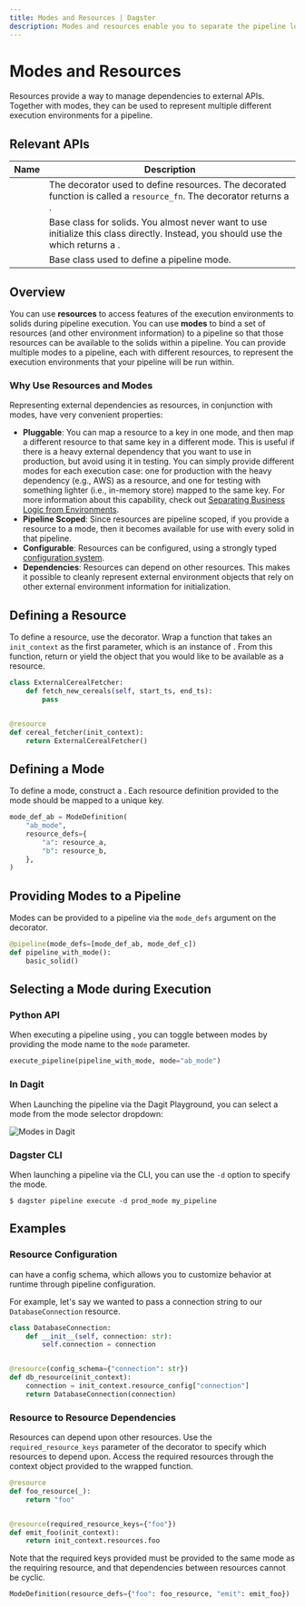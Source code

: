 ```yaml
---
title: Modes and Resources | Dagster
description: Modes and resources enable you to separate the pipeline logic from the environments and therefore make it easier to test and develop data pipelines in various environments.
---
```


# Modes and Resources

Resources provide a way to manage dependencies to external APIs. Together with modes, they can be
used to represent multiple different execution environments for a pipeline.

## Relevant APIs

| Name                                     | Description                                                                                                                                                                                                        |
| ---------------------------------------- | ------------------------------------------------------------------------------------------------------------------------------------------------------------------------------------------------------------------ |
| <PyObject object="resource" decorator /> | The decorator used to define resources. The decorated function is called a `resource_fn`. The decorator returns a <PyObject object="ResourceDefinition" />.                                                        |
| <PyObject object="ResourceDefinition" /> | Base class for solids. You almost never want to use initialize this class directly. Instead, you should use the <PyObject object="resource" decorator /> which returns a <PyObject object="ResourceDefinition" />. |
| <PyObject object="ModeDefinition"     /> | Base class used to define a pipeline mode.                                                                                                                                                                         |

## Overview

You can use **resources** to access features of the execution environments to solids during pipeline execution. You can use **modes** to bind a set of resources (and other environment information) to a pipeline so that those resources can be available to the solids within a pipeline. You can provide multiple modes to a pipeline, each with different resources, to represent the execution environments that your pipeline will be run within.

### Why Use Resources and Modes

Representing external dependencies as resources, in conjunction with modes, have very convenient
properties:

- **Pluggable**: You can map a resource to a key in one mode, and then map a different resource to that same key in a different mode. This is useful if there is a heavy external dependency that you want to use in production, but avoid using it in testing. You can simply provide different modes for each execution case: one for production with the heavy dependency (e.g., AWS) as a resource, and one for testing with something lighter (i.e., in-memory store) mapped to the same key. For more information about this capability, check out [Separating Business Logic from Environments](/concepts/testing#separating-business-logic-from-environments).
- **Pipeline Scoped**: Since resources are pipeline scoped, if you provide a resource to a mode, then it becomes available for use with every solid in that pipeline.
- **Configurable**: Resources can be configured, using a strongly typed [configuration system](/concepts/configuration/config-schema).
- **Dependencies**: Resources can depend on other resources. This makes it possible to cleanly represent external environment objects that rely on other external environment information for initialization.

## Defining a Resource

To define a resource, use the <PyObject object="resource" decorator/> decorator. Wrap a function
that takes an `init_context` as the first parameter, which is an instance of <PyObject object="InitResourceContext"/>. From this function, return or yield the object that you would like to be available as a resource.

```python file=/concepts/modes_resources/modes_resources.py startafter=start_resource_example endbefore=end_resource_example
class ExternalCerealFetcher:
    def fetch_new_cereals(self, start_ts, end_ts):
        pass


@resource
def cereal_fetcher(init_context):
    return ExternalCerealFetcher()
```

## Defining a Mode

To define a mode, construct
a <PyObject module="dagster" object="ModeDefinition" displayText="ModeDefinition"/>. Each resource
definition provided to the mode should be mapped to a unique key.

```python file=/concepts/modes_resources/modes_resources.py startafter=start_mode_example endbefore=end_mode_example
mode_def_ab = ModeDefinition(
    "ab_mode",
    resource_defs={
        "a": resource_a,
        "b": resource_b,
    },
)
```

## Providing Modes to a Pipeline

Modes can be provided to a pipeline via the `mode_defs` argument on
the <PyObject object="pipeline" decorator/> decorator.

```python file=/concepts/modes_resources/modes_resources.py startafter=start_pipeline_example endbefore=end_pipeline_example
@pipeline(mode_defs=[mode_def_ab, mode_def_c])
def pipeline_with_mode():
    basic_solid()
```

## Selecting a Mode during Execution

### Python API

When executing a pipeline using <PyObject module="dagster" object="execute_pipeline" />, you can toggle between modes by providing the mode name to the `mode` parameter.

```python file=/concepts/modes_resources/modes_resources.py startafter=start_execute_example endbefore=end_execute_example
execute_pipeline(pipeline_with_mode, mode="ab_mode")
```

### In Dagit

When Launching the pipeline via the Dagit Playground, you can select a mode from the mode selector dropdown:

![Modes in Dagit](/images/concepts/modes-resources/modes-dagit.png)

### Dagster CLI

When launching a pipeline via the CLI, you can use the `-d` option to specify the mode.

    $ dagster pipeline execute -d prod_mode my_pipeline

## Examples

### Resource Configuration

<PyObject object="ResourceDefinition" pluralize /> can have a config schema, which
allows you to customize behavior at runtime through pipeline configuration.

For example, let's say we wanted to pass a connection string to our `DatabaseConnection` resource.

```python file=/concepts/modes_resources/modes_resources.py startafter=start_resource_config endbefore=end_resource_config
class DatabaseConnection:
    def __init__(self, connection: str):
        self.connection = connection


@resource(config_schema={"connection": str})
def db_resource(init_context):
    connection = init_context.resource_config["connection"]
    return DatabaseConnection(connection)
```

### Resource to Resource Dependencies

Resources can depend upon other resources. Use the `required_resource_keys` parameter of
the <PyObject object="resource" decorator/> decorator to specify which resources to depend upon.
Access the required resources through the context object provided to the wrapped function.

```python file=/concepts/modes_resources/modes_resources.py startafter=start_resource_dep_example endbefore=end_resource_dep_example
@resource
def foo_resource(_):
    return "foo"


@resource(required_resource_keys={"foo"})
def emit_foo(init_context):
    return init_context.resources.foo
```

Note that the required keys provided must be provided to the same mode as the requiring resource,
and that dependencies between resources cannot be cyclic.

```python file=/concepts/modes_resources/modes_resources.py startafter=start_resource_dep_mode endbefore=end_resource_dep_mode
ModeDefinition(resource_defs={"foo": foo_resource, "emit": emit_foo})
```
